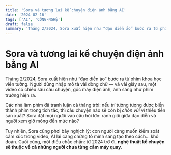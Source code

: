 ```yaml
---
title: 'Sora và tương lai kể chuyện điện ảnh bằng AI'
date: '2024-02-16'
tags: ['AI', 'CÔNG-NGHỆ']
draft: false
summary: 'Tháng 2/2024, Sora xuất hiện như “đạo diễn ảo” bước ra từ phim khoa học viễn tưởng. Người dùng nhập '
---
```


# Sora và tương lai kể chuyện điện ảnh bằng AI

Tháng 2/2024, Sora xuất hiện như “đạo diễn ảo” bước ra từ phim khoa học viễn tưởng. Người dùng nhập mô tả vài dòng chữ — và vài giây sau, một video có chiều sâu câu chuyện, góc máy điện ảnh, ánh sáng như phim trường hiện ra.

Các nhà làm phim đã tranh luận cả tháng trời: nếu trí tưởng tượng được biến thành phim trong tích tắc, thì câu chuyện nào sẽ còn bị *chôn vùi* vì thiếu tiền sản xuất? Sora đặt mọi người vào câu hỏi lớn: ranh giới giữa đạo diễn và người xem giờ mỏng đến mức nào?

Tuy nhiên, Sora cũng phơi bày nghịch lý: con người càng muốn kiểm soát cảm xúc trong video, AI lại càng chứng tỏ mình sáng tạo theo cách… khó đoán. Cuối cùng, một điều chắc chắn: từ 2024 trở đi, **nghệ thuật kể chuyện sẽ thuộc về cả những người chưa từng cầm máy quay**.